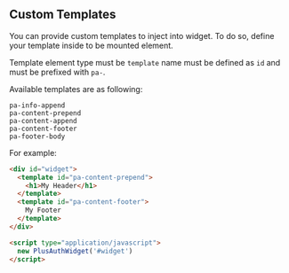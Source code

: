 
<Meta of={FieldStories} />


## Custom Templates

You can provide custom templates to inject into widget. To do so, define your template inside to be mounted element.

Template element type must be `template` name must be defined as `id` and must be prefixed with `pa-`.

Available templates are as following:
```
pa-info-append
pa-content-prepend
pa-content-append
pa-content-footer
pa-footer-body
```

For example:
```html
<div id="widget">
  <template id="pa-content-prepend">
    <h1>My Header</h1>
  </template>
  <template id="pa-content-footer">
    My Footer
  </template>
</div>

<script type="application/javascript">
  new PlusAuthWidget('#widget')
</script>
```
